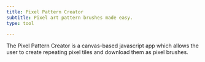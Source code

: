 ```yaml
---
title: Pixel Pattern Creator
subtitle: Pixel art pattern brushes made easy.
type: tool

---
```


The Pixel Pattern Creator is a canvas-based javascript app which allows the user to create repeating pixel tiles and download them as pixel brushes. 


